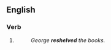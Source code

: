 ==English==

===Verb===
{{head|en|verb form}}

# {{past participle of|en|reshelve|nocat=1}}
#: ''George '''reshelved''' the books.''